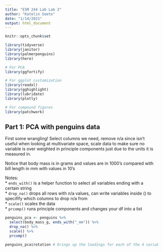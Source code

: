 ```yaml
---
title: "ESM 244 Lab Lab 2"
author: "Katelin Seeto"
date: "1/14/2021"
output: html_document
---
```


```r
knitr::opts_chunk$set

library(tidyverse)
library(janitor)
library(palmerpenguins)
library(here)

# For PCA
library(ggfortify)

# For ggplot customization
library(readxl)
library(gghighlight)
library(lubridate)
library(plotly)

# For compound figures 
library(patchwork)
```

## Part 1: PCA with penguins data

First some wrangling! Select columns we need, remove n/a since isn't useful when looking at multivariate space, scale data to make sure no variable is over weighted in principle components just due to the units it is measured in. 

Notice that body mass is in grams and values are in 1000's compared with bill length in mm with values in 10's

Notes:  
* `ends_with()` is a helper function to select all variables ending with a certain string  
* `drop_na()` drops all rows with n/a values, can write variables inside () to specifify which columns to drop n/a from  
* `scale()` scales the data  
* `prcomp()` runs principle components and changes your df into a list 

```r
penguins_pca <- penguins %>% 
  select(body_mass_g, ends_with("_mm")) %>% 
  drop_na() %>% 
  scale() %>% 
  prcomp()

penguins_pca$rotation # brings up the loadings for each of the 4 variables along that principle component




```

